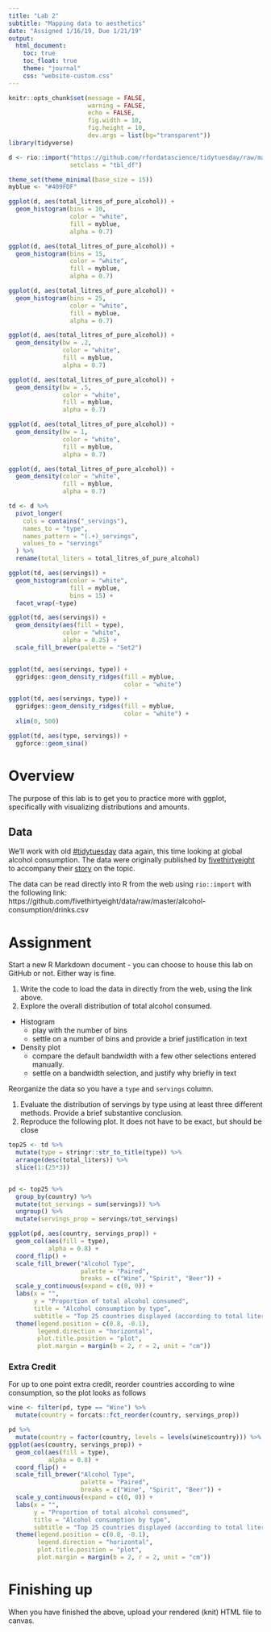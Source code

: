 ```yaml
---
title: "Lab 2"
subtitle: "Mapping data to aesthetics"
date: "Assigned 1/16/19, Due 1/21/19"
output:
  html_document: 
    toc: true
    toc_float: true
    theme: "journal"
    css: "website-custom.css"
---
```


```r
knitr::opts_chunk$set(message = FALSE,
                      warning = FALSE,
                      echo = FALSE,
                      fig.width = 10,
                      fig.height = 10,
                      dev.args = list(bg="transparent"))
library(tidyverse)

d <- rio::import("https://github.com/rfordatascience/tidytuesday/raw/master/data/2018/2018-06-26/week13_alcohol_global.csv",
                 setclass = "tbl_df")

theme_set(theme_minimal(base_size = 15))
myblue <- "#409FDF"

ggplot(d, aes(total_litres_of_pure_alcohol)) +
  geom_histogram(bins = 10,
                 color = "white",
                 fill = myblue,
                 alpha = 0.7)

ggplot(d, aes(total_litres_of_pure_alcohol)) +
  geom_histogram(bins = 15,
                 color = "white",
                 fill = myblue,
                 alpha = 0.7)

ggplot(d, aes(total_litres_of_pure_alcohol)) +
  geom_histogram(bins = 25,
                 color = "white",
                 fill = myblue,
                 alpha = 0.7)

ggplot(d, aes(total_litres_of_pure_alcohol)) +
  geom_density(bw = .2,
               color = "white",
               fill = myblue,
               alpha = 0.7)

ggplot(d, aes(total_litres_of_pure_alcohol)) +
  geom_density(bw = .5,
               color = "white",
               fill = myblue,
               alpha = 0.7)

ggplot(d, aes(total_litres_of_pure_alcohol)) +
  geom_density(bw = 1,
               color = "white",
               fill = myblue,
               alpha = 0.7)

ggplot(d, aes(total_litres_of_pure_alcohol)) +
  geom_density(color = "white",
               fill = myblue,
               alpha = 0.7)

td <- d %>%
  pivot_longer(
    cols = contains("_servings"),
    names_to = "type",
    names_pattern = "(.+)_servings",
    values_to = "servings"
  ) %>%
  rename(total_liters = total_litres_of_pure_alcohol)

ggplot(td, aes(servings)) +
  geom_histogram(color = "white",
                 fill = myblue,
                 bins = 15) +
  facet_wrap(~type)

ggplot(td, aes(servings)) +
  geom_density(aes(fill = type),
               color = "white",
               alpha = 0.25) +
  scale_fill_brewer(palette = "Set2")


ggplot(td, aes(servings, type)) +
  ggridges::geom_density_ridges(fill = myblue,
                                color = "white")

ggplot(td, aes(servings, type)) +
  ggridges::geom_density_ridges(fill = myblue,
                                color = "white") +
  xlim(0, 500)

ggplot(td, aes(type, servings)) +
  ggforce::geom_sina()
```

# Overview
The purpose of this lab is to get you to practice more with ggplot, 
specifically with visualizing distributions and amounts.

## Data
We'll work with old [#tidytuesday](https://twitter.com/search?q=%23tidytuesday&src=tyah) data again, this time looking at global
alcohol consumption. The data were originally published by 
[fivethirtyeight](https://github.com/fivethirtyeight/data) to accompany their 
[story](https://fivethirtyeight.com/features/dear-mona-followup-where-do-people-drink-the-most-beer-wine-and-spirits/) 
on the topic.

The data can be read directly into R from the web using  `rio::import` with the following link: https://github.com/fivethirtyeight/data/raw/master/alcohol-consumption/drinks.csv

# Assignment
Start a new R Markdown document - you can choose to house this lab on 
   GitHub or not. Either way is fine.

1. Write the code to load the data in directly from the web, using the link 
   above.
1. Explore the overall distribution of total alcohol consumed. 
  + Histogram 
    - play with the number of bins 
    - settle on a number of bins and provide a brief justification in text
  + Density plot
    - compare the default bandwidth with a few other selections entered 
      manually.
    - settle on a bandwidth selection, and justify why briefly in text  

Reorganize the data so you have a `type` and `servings` column. 

1. Evaluate the distribution of servings by type using at least three 
   different methods. Provide a brief substantive conclusion.
1. Reproduce the following plot. It does not have to be exact, but should be close

```r
top25 <- td %>%
  mutate(type = stringr::str_to_title(type)) %>%
  arrange(desc(total_liters)) %>%
  slice(1:(25*3))


pd <- top25 %>%
  group_by(country) %>%
  mutate(tot_servings = sum(servings)) %>%
  ungroup() %>%
  mutate(servings_prop = servings/tot_servings)

ggplot(pd, aes(country, servings_prop)) +
  geom_col(aes(fill = type),
           alpha = 0.8) +
  coord_flip() +
  scale_fill_brewer("Alcohol Type", 
                    palette = "Paired",
                    breaks = c("Wine", "Spirit", "Beer")) +
  scale_y_continuous(expand = c(0, 0)) +
  labs(x = "",
       y = "Proportion of total alcohol consumed",
       title = "Alcohol consumption by type",
       subtitle = "Top 25 countries displayed (according to total liters consumed)") +
  theme(legend.position = c(0.8, -0.1),
        legend.direction = "horizontal",
        plot.title.position = "plot",
        plot.margin = margin(b = 2, r = 2, unit = "cm"))
```

### Extra Credit
For up to one point extra credit, reorder countries according to wine consumption, so the plot looks as follows

```r
wine <- filter(pd, type == "Wine") %>%
  mutate(country = forcats::fct_reorder(country, servings_prop))

pd %>%
  mutate(country = factor(country, levels = levels(wine$country))) %>%
ggplot(aes(country, servings_prop)) +
  geom_col(aes(fill = type), 
           alpha = 0.8) +
  coord_flip() +
  scale_fill_brewer("Alcohol Type", 
                    palette = "Paired",
                    breaks = c("Wine", "Spirit", "Beer")) +
  scale_y_continuous(expand = c(0, 0)) +
  labs(x = "",
       y = "Proportion of total alcohol consumed",
       title = "Alcohol consumption by type",
       subtitle = "Top 25 countries displayed (according to total liters consumed)") +
  theme(legend.position = c(0.8, -0.1),
        legend.direction = "horizontal",
        plot.title.position = "plot",
        plot.margin = margin(b = 2, r = 2, unit = "cm"))

```

# Finishing up
When you have finished the above, upload your rendered (knit) HTML file to canvas.